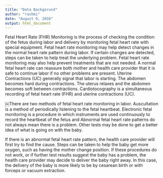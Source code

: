 ```yaml
---
title: "Data Backgorund"
author: "rashmi"
date: "August 9, 2016"
output: html_document
---
```


Fetal Heart Rate (FHR) Monitoring is the process of checking the condition of the fetus during labor and delivery by monitoring fetal heart rate with special equipment. Fetal heart rate monitoring may help detect changes in the normal heart rate pattern during labor. If certain changes are detected, steps can be taken to help treat the underlying problem. Fetal heart rate monitoring may also help prevent treatments that are not needed. A normal fetal heart rate can reassure both mother and health care provider that it is safe to continue labor if no other problems are present. Uterine Contractions (UC) generally signal that labor is starting. The abdomen becomes hard during contractions. The uterus relaxes and the abdomen becomes soft between contractions. Cardiotocography is a simultaneous recording of fetal heart rate (FHR) and uterine contractions (UC).
  
￼There are two methods of fetal heart rate monitoring in labor. Auscultation is a method of periodically listening to the fetal heartbeat. Electronic fetal monitoring is a procedure in which instruments are used continuously to record the heartbeat of the fetus and
Abnormal fetal heart rate patterns do not always mean there is a problem. Other tests may be done to get a better idea of what is going on with the baby. 

If there is an abnormal fetal heart rate pattern, the health care provider will first try to find the cause. Steps can be taken to help the baby get more oxygen, such as having the mother change position. If these procedures do not work, or if further test results suggest the baby has a problem, the health care provider may decide to deliver the baby right away. In this case, the delivery of the baby is more likely to be by cesarean birth or with forceps or vacuum extraction.
